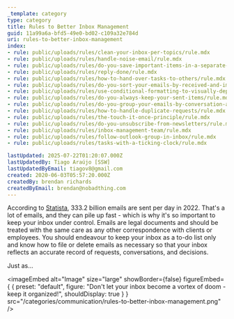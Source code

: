 ```yaml
---
_template: category
type: category
title: Rules to Better Inbox Management
guid: 11a99a6a-bfd5-49e0-bd02-c109a32e784d
uri: rules-to-better-inbox-management
index:
- rule: public/uploads/rules/clean-your-inbox-per-topics/rule.mdx
- rule: public/uploads/rules/handle-noise-email/rule.mdx
- rule: public/uploads/rules/do-you-save-important-items-in-a-separate-folder/rule.mdx
- rule: public/uploads/rules/reply-done/rule.mdx
- rule: public/uploads/rules/how-to-hand-over-tasks-to-others/rule.mdx
- rule: public/uploads/rules/do-you-sort-your-emails-by-received-and-important/rule.mdx
- rule: public/uploads/rules/use-conditional-formatting-to-visually-deprioritize-emails/rule.mdx
- rule: public/uploads/rules/do-you-always-keep-your-sent-items/rule.mdx
- rule: public/uploads/rules/do-you-group-your-emails-by-conversation-and-date/rule.mdx
- rule: public/uploads/rules/how-to-handle-duplicate-requests/rule.mdx
- rule: public/uploads/rules/the-touch-it-once-principle/rule.mdx
- rule: public/uploads/rules/do-you-unsubscribe-from-newsletters/rule.mdx
- rule: public/uploads/rules/inbox-management-team/rule.mdx
- rule: public/uploads/rules/follow-outlook-group-in-inbox/rule.mdx
- rule: public/uploads/rules/tasks-with-a-ticking-clock/rule.mdx

lastUpdated: 2025-07-22T01:20:07.000Z
lastUpdatedBy: Tiago Araújo [SSW]
lastUpdatedByEmail: tiagov8@gmail.com
created: 2020-06-03T05:57:20.000Z
createdBy: brendan richards
createdByEmail: brendan@nobadthing.com
---
```


According to [Statista](https://www.statista.com/statistics/456500/daily-number-of-e-mails-worldwide/), 333.2 billion emails are sent per day in 2022. That's a lot of emails, and they can pile up fast - which is why it's so important to keep your inbox under control. Emails are legal documents and should be treated with the same care as any other correspondence with clients or employees. You should endeavour to keep your inbox as a to-do list only and know how to file or delete emails as necessary so that your inbox reflects an accurate record of requests, conversations, and decisions.

Just as...


<imageEmbed
  alt="Image"
  size="large"
  showBorder={false}
  figureEmbed={ {
    preset: "default",
    figure: "Don't let your inbox become a vortex of doom - keep it organized!",
    shouldDisplay: true
  } }
  src="/categories/communication/rules-to-better-inbox-management.png"
/>
